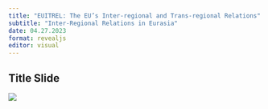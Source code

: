 ```yaml
---
title: "EUITREL: The EU’s Inter-regional and Trans-regional Relations"
subtitle: "Inter-Regional Relations in Eurasia"
date: 04.27.2023
format: revealjs
editor: visual
---
```


## Title Slide

![](images/2022-2023 Spring/HM 8.png)
